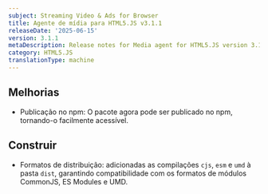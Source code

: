 ```yaml
---
subject: Streaming Video & Ads for Browser
title: Agente de mídia para HTML5.JS v3.1.1
releaseDate: '2025-06-15'
version: 3.1.1
metaDescription: Release notes for Media agent for HTML5.JS version 3.1.1
category: HTML5.JS
translationType: machine
---
```


## Melhorias

* Publicação no npm: O pacote agora pode ser publicado no npm, tornando-o facilmente acessível.

## Construir

* Formatos de distribuição: adicionadas as compilações `cjs`, `esm` e `umd` à pasta `dist`, garantindo compatibilidade com os formatos de módulos CommonJS, ES Modules e UMD.